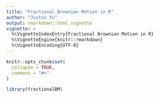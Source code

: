 ```yaml
---
title: "Fractional Brownian Motion in R"
author: "Justin Yu"
output: rmarkdown::html_vignette
vignette: >
  %\VignetteIndexEntry{Fractional Brownian Motion in R}
  %\VignetteEngine{knitr::rmarkdown}
  %\VignetteEncoding{UTF-8}
---
```


```r
knitr::opts_chunk$set(
  collapse = TRUE,
  comment = "#>"
)
```

```r
library(fractionalBM)
```
